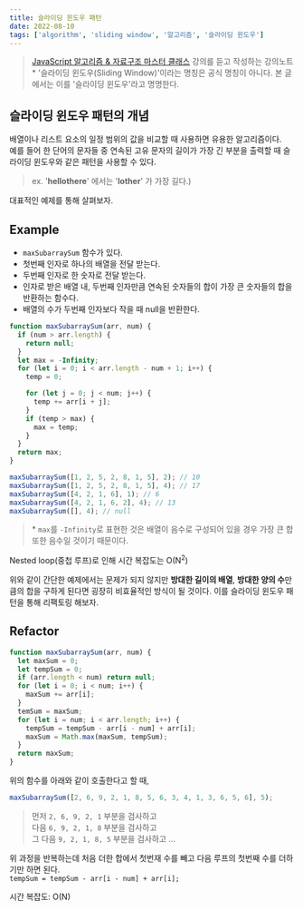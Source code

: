```yaml
---
title: 슬라이딩 윈도우 패턴
date: 2022-08-10
tags: ['algorithm', 'sliding window', '알고리즘', '슬라이딩 윈도우']
---
```


> [JavaScript 알고리즘 & 자료구조 마스터 클래스](!https://www.udemy.com/course/best-javascript-data-structures/) 강의를 듣고 작성하는 강의노트  
> \* '슬라이딩 윈도우(Sliding Window)'이라는 명칭은 공식 명칭이 아니다. 본 글에서는 이를 '슬라이딩 윈도우'라고 명명한다.

## 슬라이딩 윈도우 패턴의 개념

배열이나 리스트 요소의 일정 범위의 값을 비교할 때 사용하면 유용한 알고리즘이다.  
예를 들어 한 단어의 문자들 중 연속된 고유 문자의 길이가 가장 긴 부분을 출력할 때
슬라이딩 윈도우와 같은 패턴을 사용할 수 있다.

> ex. '**hellothere**' 에서는 '**lother**' 가 가장 길다.)

대표적인 예제를 통해 살펴보자.

## Example

- `maxSubarraySum` 함수가 있다.
- 첫번째 인자로 하나의 배열을 전달 받는다.
- 두번째 인자로 한 숫자로 전달 받는다.
- 인자로 받은 배열 내, 두번째 인자만큼 연속된 숫자들의 합이 가장 큰 숫자들의 합을 반환하는 함수다.
- 배열의 수가 두번째 인자보다 작을 때 null을 반환한다.

```js
function maxSubarraySum(arr, num) {
  if (num > arr.length) {
    return null;
  }
  let max = -Infinity;
  for (let i = 0; i < arr.length - num + 1; i++) {
    temp = 0;

    for (let j = 0; j < num; j++) {
      temp += arr[i + j];
    }
    if (temp > max) {
      max = temp;
    }
  }
  return max;
}

maxSubarraySum([1, 2, 5, 2, 8, 1, 5], 2); // 10
maxSubarraySum([1, 2, 5, 2, 8, 1, 5], 4); // 17
maxSubarraySum([4, 2, 1, 6], 1); // 6
maxSubarraySum([4, 2, 1, 6, 2], 4); // 13
maxSubarraySum([], 4); // null
```

> \* `max`를 `-Infinity`로 표현한 것은 배열이 음수로 구성되어 있을 경우 가장 큰 합 또한 음수일 것이기 때문이다.

Nested loop(중첩 루프)로 인해 시간 복잡도는 O(N<sup>2</sup>)

위와 같이 간단한 예제에서는 문제가 되지 않지만 **방대한 길이의 배열**, **방대한 양의 수**만큼의 합을 구하게 된다면 굉장히 비효율적인 방식이 될 것이다. 이를 슬라이딩 윈도우 패턴을 통해 리팩토링 해보자.

## Refactor

```js
function maxSubarraySum(arr, num) {
  let maxSum = 0;
  let tempSum = 0;
  if (arr.length < num) return null;
  for (let i = 0; i < num; i++) {
    maxSum += arr[i];
  }
  temSum = maxSum;
  for (let i = num; i < arr.length; i++) {
    tempSum = tempSum - arr[i - num] + arr[i];
    maxSum = Math.max(maxSum, tempSum);
  }
  return maxSum;
}
```

위의 함수를 아래와 같이 호출한다고 할 때,

```js
maxSubarraySum([2, 6, 9, 2, 1, 8, 5, 6, 3, 4, 1, 3, 6, 5, 6], 5);
```

> 먼저 `2, 6, 9, 2, 1` 부분을 검사하고  
> 다음 `6, 9, 2, 1, 8` 부분을 검사하고  
> 그 다음 `9, 2, 1, 8, 5` 부분을 검사하고 ...

위 과정을 반복하는데 처음 더한 합에서 첫번재 수를 빼고 다음 루프의 첫번째 수를 더하기만 하면 된다.  
`tempSum = tempSum - arr[i - num] + arr[i];`

시간 복잡도: O(N)
